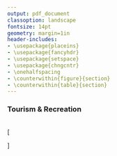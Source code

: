 ```yaml
---
output: pdf_document
classoption: landscape
fontsize: 14pt
geometry: margin=1in
header-includes:
- \usepackage{placeins}
- \usepackage{fancyhdr}
- \usepackage{setspace}
- \usepackage{chngcntr}
- \onehalfspacing
- \counterwithin{figure}{section}
- \counterwithin{table}{section}
---
```


\pagenumbering{gobble}


### Tourism & Recreation

<br>
\[
\begin{aligned}
& x_{tr} \text{   is the status of  tourism and recreation goal}\\
\\
& x_{tr} = \frac{T_r}{T_{90th}}\\
\\
& T_r = E \times S \times W \\
\\
& E \text{   is the proportion of employees directly involved in the travel and tourim industry}\\
& S \text{   is the sustainability} (\text{ TTCI: Crotti \& Misrahi, } 2015)\\
& W \text{   is a penalty based on travel warnings issued by the US State Department}
\end{aligned}
\]
<br>